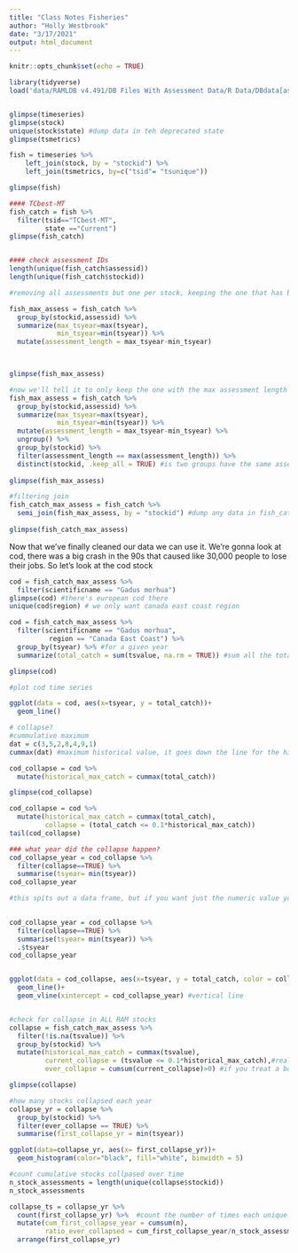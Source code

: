 ```yaml
---
title: "Class Notes Fisheries"
author: "Holly Westbrook"
date: "3/17/2021"
output: html_document
---
```


```r
knitr::opts_chunk$set(echo = TRUE)
```

```r
library(tidyverse)
load('data/RAMLDB v4.491/DB Files With Assessment Data/R Data/DBdata[asmt][v4.491].RData')


glimpse(timeseries)
glimpse(stock)
unique(stock$state) #dump data in teh deprecated state
glimpse(tsmetrics)

fish = timeseries %>% 
    left_join(stock, by = "stockid") %>% 
    left_join(tsmetrics, by=c("tsid"= "tsunique"))

glimpse(fish)

#### TCbest-MT
fish_catch = fish %>% 
  filter(tsid=="TCbest-MT", 
         state =="Current")
glimpse(fish_catch)


#### check assessment IDs
length(unique(fish_catch$assessid))
length(unique(fish_catch$stockid))

#removing all assessments but one per stock, keeping the one that has been going on the longest

fish_max_assess = fish_catch %>% 
  group_by(stockid,assessid) %>% 
  summarize(max_tsyear=max(tsyear),
            min_tsyear=min(tsyear)) %>% 
  mutate(assessment_length = max_tsyear-min_tsyear)

  

glimpse(fish_max_assess)

#now we'll tell it to only keep the one with the max assessment length
fish_max_assess = fish_catch %>% 
  group_by(stockid,assessid) %>% 
  summarize(max_tsyear=max(tsyear),
            min_tsyear=min(tsyear)) %>% 
  mutate(assessment_length = max_tsyear-min_tsyear) %>% 
  ungroup() %>% 
  group_by(stockid) %>% 
  filter(assessment_length == max(assessment_length)) %>% 
  distinct(stockid, .keep_all = TRUE) #is two groups have the same assessment length, keep the first one
  
glimpse(fish_max_assess)  

#filtering join
fish_catch_max_assess = fish_catch %>%
  semi_join(fish_max_assess, by = "stockid") #dump any data in fish_catch that doesn't have a matching stock id in fish max assess
  
glimpse(fish_catch_max_assess)

```

Now that we've finally cleaned our data we can use it.
We're gonna look at cod, there was a big crash in the 90s that caused like 30,000 people to lose their jobs. So let's look at the cod stock

```r
cod = fish_catch_max_assess %>% 
  filter(scientificname == "Gadus morhua")
glimpse(cod) #there's european cod there
unique(cod$region) # we only want canada east coast region

cod = fish_catch_max_assess %>% 
  filter(scientificname == "Gadus morhua",
          region == "Canada East Coast") %>% 
  group_by(tsyear) %>% #for a given year
  summarize(total_catch = sum(tsvalue, na.rm = TRUE)) #sum all the total catch values

glimpse(cod)

#plot cod time series

ggplot(data = cod, aes(x=tsyear, y = total_catch))+
  geom_line()

# collapse?
#cummulative maximum
dat = c(3,5,2,8,4,9,1)
cummax(dat) #maximum historical value, it goes down the line for the historical max for each point in the data

cod_collapse = cod %>% 
  mutate(historical_max_catch = cummax(total_catch))

glimpse(cod_collapse)

cod_collapse = cod %>% 
  mutate(historical_max_catch = cummax(total_catch),
         collapse = (total_catch <= 0.1*historical_max_catch))
tail(cod_collapse)

### what year did the collapse happen?
cod_collapse_year = cod_collapse %>% 
  filter(collapse==TRUE) %>% 
  summarise(tsyear= min(tsyear))
cod_collapse_year

#this spits out a data frame, but if you want just the numeric value you can do this
 

cod_collapse_year = cod_collapse %>% 
  filter(collapse==TRUE) %>% 
  summarise(tsyear= min(tsyear)) %>% 
  .$tsyear
cod_collapse_year


ggplot(data = cod_collapse, aes(x=tsyear, y = total_catch, color = collapse))+
  geom_line()+
  geom_vline(xintercept = cod_collapse_year) #vertical line


#check for collapse in ALL RAM stocks
collapse = fish_catch_max_assess %>% 
  filter(!is.na(tsvalue)) %>% 
  group_by(stockid) %>% 
  mutate(historical_max_catch = cummax(tsvalue),
         current_collapse = (tsvalue <= 0.1*historical_max_catch),#really this line is asking is the fisheries currently collapsed
         ever_collapse = cumsum(current_collapse)>0) #if you treat a boolean like a number, false =0, true =1

glimpse(collapse)

#how many stocks collapsed each year
collapse_yr = collapse %>% 
  group_by(stockid) %>% 
  filter(ever_collapse == TRUE) %>% 
  summarise(first_collapse_yr = min(tsyear))

ggplot(data=collapse_yr, aes(x= first_collapse_yr))+
  geom_histogram(color="black", fill="white", binwidth = 5)

#count cumulative stocks collpased over time
n_stock_assessments = length(unique(collapse$stockid))
n_stock_assessments

collapse_ts = collapse_yr %>% 
  count(first_collapse_yr) %>%  #count the number of times each unique value occurs in teh data frame
  mutate(cum_first_collapse_year = cumsum(n),
         ratio_ever_collapsed = cum_first_collapse_year/n_stock_assessments) %>% 
  arrange(first_collapse_yr)
  

```




